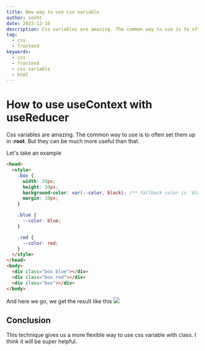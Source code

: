 ```yaml
---
title: New way to use css variable
author: sonht
date: 2023-12-16
description: Css variables are amazing. The common way to use is to often set them up in :root. But they can be much more useful than that.
tag:
  - css
  - frontend
keywords:
  - css
  - frontend
  - css variable
  - html
---
```

# How to use useContext with useReducer
Css variables are amazing. The common way to use is to often set them up in **:root**. But they can be much more useful than that.

Let's take an example

```html filename="index.html"
<head>
  <style>
    .box {
      width: 30px;
      height: 30px;
      background-color: var(--color, black); /** fallback color is `black` */
      margin: 10px;
    }

    .blue {
      --color: blue;
    }

    .red {
      --color: red;
    }
  </style>
</head>
<body>
  <div class="box blue"></div>
  <div class="box red"></div>
  <div class="box"></div>
</body>
```

And here we go, we get the result like this
![](../../../public/images/new-way-to-use-css-variable.png)

## Conclusion
This technique gives us a more flexible way to use css variable with class. I think it will be super helpful.